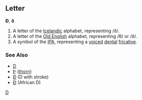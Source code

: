 ==Letter==
'''Ð''', '''ð'''

#A letter of the [[Icelandic]] alphabet, representing /ð/.
#A letter of the [[Old English]] alphabet, representing /θ/ or /ð/.
#A symbol of the [[IPA]], representing a [[voiced]] [[dental]] [[fricative]].
===See Also===
*[[D]]
*[[Þ]] ([[thorn]])
*[[Đ]] (D with stroke)
*[[Ɖ]] (African D)
[[Category:Latin letters|D]]